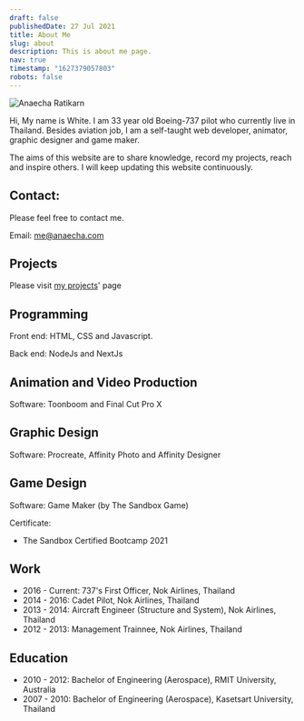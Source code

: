 ```yaml
---
draft: false
publishedDate: 27 Jul 2021
title: About Me
slug: about
description: This is about me page.
nav: true
timestamp: "1627379057803"
robots: false
---
```

![Anaecha Ratikarn](https://res.cloudinary.com/beforeifly/image/upload/v1626228313/anaecha.com/global/me300_xogdbv.jpg "Anaecha Ratikarn")

Hi, My name is White. I am 33 year old Boeing-737 pilot who currently live in Thailand. Besides aviation job, I am a self-taught web developer, animator, graphic designer and game maker.

The aims of this website are to share knowledge, record my projects, reach and inspire others. I will keep updating this website continuously.

## Contact:

Please feel free to contact me.

Email: me@anaecha.com

## Projects

Please visit [my projects](https://anaecha.com/projects)' page

## Programming

Front end: HTML, CSS and Javascript.

Back end: NodeJs and NextJs

## Animation and Video Production

Software: Toonboom and Final Cut Pro X

## Graphic Design

Software: Procreate, Affinity Photo and Affinity Designer

## Game Design

Software: Game Maker (by The Sandbox Game)

Certificate: 

* The Sandbox Certified Bootcamp 2021

## Work

* 2016 - Current: 737's First Officer, Nok Airlines, Thailand
* 2014 - 2016: Cadet Pilot, Nok Airlines, Thailand
* 2013 - 2014: Aircraft Engineer (Structure and System), Nok Airlines, Thailand
* 2012 - 2013: Management Trainnee, Nok Airlines, Thailand

## Education

* 2010 - 2012: Bachelor of Engineering (Aerospace), RMIT University, Australia
* 2007 - 2010: Bachelor of Engineering (Aerospace), Kasetsart University, Thailand